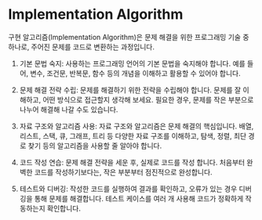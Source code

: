 # Implementation Algorithm

구현 알고리즘(Implementation Algorithm)은 문제 해결을 위한 프로그래밍 기술 중 하나로, 주어진 문제를 코드로 변환하는 과정입니다.

1. 기본 문법 숙지: 사용하는 프로그래밍 언어의 기본 문법을 숙지해야 합니다. 예를 들어, 변수, 조건문, 반복문, 함수 등의 개념을 이해하고 활용할 수 있어야 합니다.

2. 문제 해결 전략 수립: 문제를 해결하기 위한 전략을 수립해야 합니다. 문제를 잘 이해하고, 어떤 방식으로 접근할지 생각해 보세요. 필요한 경우, 문제를 작은 부분으로 나누어 해결해 나갈 수도 있습니다.

3. 자료 구조와 알고리즘 사용: 자료 구조와 알고리즘은 문제 해결의 핵심입니다. 배열, 리스트, 스택, 큐, 그래프, 트리 등 다양한 자료 구조를 이해하고, 탐색, 정렬, 최단 경로 찾기 등의 알고리즘을 사용할 줄 알아야 합니다.

4. 코드 작성 연습: 문제 해결 전략을 세운 후, 실제로 코드를 작성 합니다. 처음부터 완벽한 코드를 작성하기보다는, 작은 부분부터 점진적으로 완성합니다.

5. 테스트와 디버깅: 작성한 코드를 실행하여 결과를 확인하고, 오류가 있는 경우 디버깅을 통해 문제를 해결합니다. 테스트 케이스를 여러 개 사용해 코드가 정확하게 작동하는지 확인합니다.
